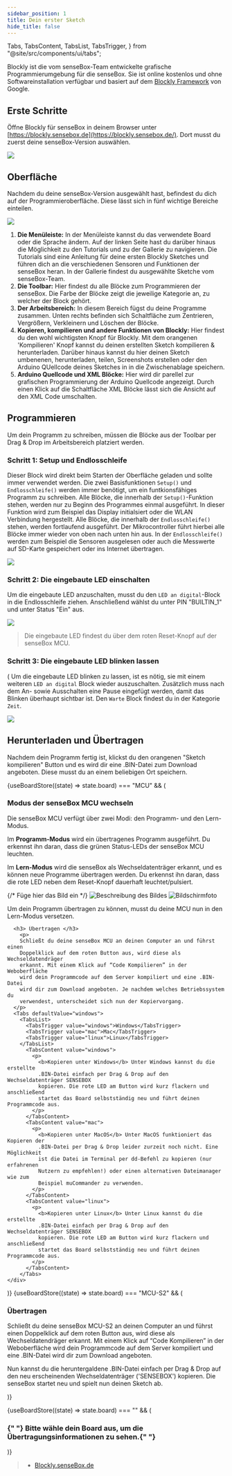 ```yaml
---
sidebar_position: 1
title: Dein erster Sketch
hide_title: false
---
```


  Tabs,
  TabsContent,
  TabsList,
  TabsTrigger,
} from "@site/src/components/ui/tabs";

<Layout title="Dein erster Sketch">

Blockly ist die vom senseBox-Team entwickelte grafische Programmierumgebung für die senseBox. Sie ist online kostenlos und ohne Softwareinstallation verfügbar und basiert auf dem [Blockly Framework](https://developers.google.com/blockly) von Google.

## Erste Schritte

Öffne Blockly für senseBox in deinem Browser unter [https://blockly.sensebox.de](https://blockly.sensebox.de/). Dort musst du zuerst deine senseBox-Version auswählen.

![](/img/blockly-bilder/erster-sketch/Auswahl.png)

## Oberfläche

Nachdem du deine senseBox-Version ausgewählt hast, befindest du dich auf der Programmieroberfläche. Diese lässt sich in fünf wichtige Bereiche einteilen.

![](/img/blockly-bilder/erster-sketch/Oberflaeche.png)

1. **Die Menüleiste:**
   In der Menüleiste kannst du das verwendete Board oder die Sprache ändern. Auf der linken Seite hast du darüber hinaus die Möglichkeit zu den Tutorials und zu der Gallerie zu navigieren. Die Tutorials sind eine Anleitung für deine ersten Blockly Sketches und führen dich an die verschiedenen Sensoren und Funktionen der senseBox heran. In der Gallerie findest du ausgewählte Sketche vom senseBox-Team.
2. **Die Toolbar:**
   Hier findest du alle Blöcke zum Programmieren der senseBox. Die Farbe der Blöcke zeigt die jeweilige Kategorie an, zu welcher der Block gehört.
3. **Der Arbeitsbereich:**
   In diesem Bereich fügst du deine Programme zusammen. Unten rechts befinden sich Schaltfläche zum Zentrieren, Vergrößern, Verkleinern und Löschen der Blöcke.
4. **Kopieren, kompilieren und andere Funktionen von Blockly:**
   Hier findest du den wohl wichtigsten Knopf für Blockly. Mit dem orangenen 'Kompilieren' Knopf kannst du deinen erstellten Sketch kompilieren & herunterladen. Darüber hinaus kannst du hier deinen Sketch umbenenen, herunterladen, teilen, Screenshots erstellen oder den Arduino QUellcode deines Sketches in in die Zwischenablage speichern.
5. **Arduino Quellcode und XML Blöcke:**
   Hier wird dir parellel zur grafischen Programmierung der Arduino Quellcode angezeigt. Durch einen Klick auf die Schaltfläche XML Blöcke lässt sich die Ansicht auf den XML Code umschalten.

## Programmieren

Um dein Programm zu schreiben, müssen die Blöcke aus der Toolbar per Drag & Drop im Arbeitsbereich platziert werden.

### Schritt 1: Setup und Endlosschleife

Dieser Block wird direkt beim Starten der Oberfläche geladen und sollte immer verwendet werden. Die zwei Basisfunktionen `Setup()` und `Endlosschleife()` werden immer benötigt, um ein funtkionsfähiges Programm zu schreiben.
Alle Blöcke, die innerhalb der `Setup()`-Funktion stehen, werden nur zu Beginn des Programmes einmal ausgeführt. In dieser Funktion wird zum Beispiel das Display initialsiert oder die WLAN Verbindung hergestellt. Alle Blöcke, die innerhalb der `Endlosschleife()` stehen, werden fortlaufend ausgeführt. Der Mikrocontroller führt hierbei alle Blöcke immer wieder von oben nach unten hin aus. In der `Endlosschleife()` werden zum Beispiel die Sensoren ausgelesen oder auch die Messwerte auf SD-Karte gespeichert oder ins Internet übertragen.

![](/img/blockly-bilder/erster-sketch/blockly-es-1.svg)

### Schritt 2: Die eingebaute LED einschalten

Um die eingebaute LED anzuschalten, musst du den `LED an digital`-Block in die Endlosschleife ziehen. Anschließend wählst du unter PIN "BUILTIN_1" und unter Status "Ein" aus.

![](/img/blockly-bilder/erster-sketch/blockly-es-2.svg)

> Die eingebaute LED findest du über dem roten Reset-Knopf auf der senseBox MCU.

### Schritt 3: Die eingebaute LED blinken lassen

(
Um die eingebaute LED blinken zu lassen, ist es nötig, sie mit einem weiteren `LED an digital` Block wieder auszuschalten. Zusätzlich muss nach dem An- sowie Ausschalten eine Pause eingefügt werden, damit das Blinken überhaupt sichtbar ist. Den `Warte` Block findest du in der Kategorie `Zeit`.

![](/img/blockly-bilder/erster-sketch/blockly-es-3.svg)

## Herunterladen und Übertragen

Nachdem dein Programm fertig ist, klickst du den orangenen "Sketch kompilieren" Button und es wird dir eine .BIN-Datei zum Download angeboten. Diese musst du an einem beliebigen Ort speichern.

{useBoardStore((state) => state.board) === "MCU" && (

  <div>
    <h3> Modus der senseBox MCU wechseln</h3>
    <div>
      <p>
        Die senseBox MCU verfügt über zwei Modi: den Programm- und den
        Lern-Modus.
      </p>
      <p>
        Im <b>Programm-Modus</b> wird ein übertragenes Programm ausgeführt. Du
        erkennst ihn daran, dass die grünen Status-LEDs der senseBox MCU
        leuchten.
      </p>
      <p>
        Im <b>Lern-Modus</b> wird die senseBox als Wechseldatenträger erkannt,
        und es können neue Programme übertragen werden. Du erkennst ihn daran,
        dass die rote LED neben dem Reset-Knopf dauerhaft leuchtet/pulsiert.
      </p>
      {/* Füge hier das Bild ein */}
      <img
        src="/img/blockly-bilder/erster-sketch/modi.png"
        alt="Beschreibung des Bildes"
      />
      <img
        src="/img/blockly-bilder/erster-sketch/Bildschirmfoto-vom-2022-08-30-10-53-35.png"
        alt="Bildschirmfoto"
      />
      <p>
        Um dein Programm übertragen zu können, musst du deine MCU nun in den
        Lern-Modus versetzen.
      </p>

      <h3> Übertragen </h3>
        <p>
        Schließt du deine senseBox MCU an deinen Computer an und führst einen
        Doppelklick auf dem roten Button aus, wird diese als Wechseldatendräger
        erkannt. Mit einem Klick auf “Code Kompilieren” in der Weboberfläche
        wird dein Programmcode auf dem Server kompiliert und eine .BIN-Datei
        wird dir zum Download angeboten. Je nachdem welches Betriebssystem du
        verwendest, unterscheidet sich nun der Kopiervorgang.
      </p>
      <Tabs defaultValue="windows">
        <TabsList>
          <TabsTrigger value="windows">Windows</TabsTrigger>
          <TabsTrigger value="mac">Mac</TabsTrigger>
          <TabsTrigger value="linux">Linux</TabsTrigger>
        </TabsList>
          <TabsContent value="windows">
            <p>
              <b>Kopieren unter Windows</b> Unter Windows kannst du die erstellte
              .BIN-Datei einfach per Drag & Drop auf den Wechseldatenträger SENSEBOX
              kopieren. Die rote LED am Button wird kurz flackern und anschließend
              startet das Board selbstständig neu und führt deinen Programmcode aus.
            </p>
          </TabsContent>
          <TabsContent value="mac">
            <p>
              <b>Kopieren unter MacOS</b> Unter MacOS funktioniert das Kopieren der
              .BIN-Datei per Drag & Drop leider zurzeit noch nicht. Eine Möglichkeit
              ist die Datei im Terminal per dd-Befehl zu kopieren (nur erfahrenen
              Nutzern zu empfehlen!) oder einen alternativen Dateimanager wie zum
              Beispiel muCommander zu verwenden.
            </p>
          </TabsContent>
          <TabsContent value="linux">
            <p>
              <b>Kopieren unter Linux</b> Unter Linux kannst du die erstellte
              .BIN-Datei einfach per Drag & Drop auf den Wechseldatenträger SENSEBOX
              kopieren. Die rote LED am Button wird kurz flackern und anschließend
              startet das Board selbstständig neu und führt deinen Programmcode aus.
            </p>
          </TabsContent>
        </Tabs>
    </div>
  </div>
)}
{useBoardStore((state) => state.board) === "MCU-S2" && (
  <div>
    <h3> Übertragen</h3>
    <p>
    Schließt du deine senseBox MCU-S2 an deinen Computer an und führst einen Doppelklick auf dem roten Button aus, wird diese als Wechseldatendräger erkannt. Mit einem Klick auf “Code Kompilieren” in der Weboberfläche wird dein Programmcode auf dem Server kompiliert und eine .BIN-Datei wird dir zum Download angeboten.
    </p>
    <p>
        Nun kannst du die heruntergaldene .BIN-Datei einfach per Drag & Drop auf den neu erscheinenden Wechseldatenträger ('SENSEBOX') kopieren. Die senseBox startet neu und spielt nun deinen Sketch ab.
    </p>
  </div>
)}

{useBoardStore((state) => state.board) === "" && (

<div className="flex justify-center items-baseline">
  <h3 className="text-center m-5">
    {" "}
    Bitte wähle dein Board aus, um die Übertragungsinformationen zu sehen.{" "}
  </h3>
  <BoardDropdown />
</div>
)}

> - [Blockly.senseBox.de](https://blockly.sensebox.de/)

</Layout>
